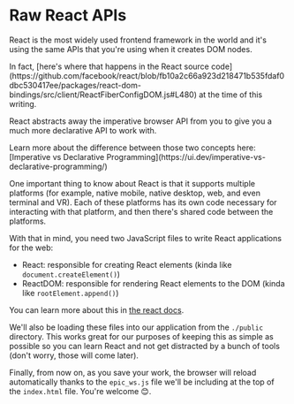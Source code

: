# Raw React APIs

<EpicVideo url="https://www.epicreact.dev/tutorials/get-started-with-react/intro-to-raw-react-apis" />

React is the most widely used frontend framework in the world and it's using the
same APIs that you're using when it creates DOM nodes.

<callout-success>
	In fact, [here's where that happens in the React source
	code](https://github.com/facebook/react/blob/fb10a2c66a923d218471b535fdaf0dbc530417ee/packages/react-dom-bindings/src/client/ReactFiberConfigDOM.js#L480)
	at the time of this writing.
</callout-success>

React abstracts away the imperative browser API from you to give you a much more
declarative API to work with.

<callout-info>
	Learn more about the difference between those two concepts here: [Imperative
	vs Declarative
	Programming](https://ui.dev/imperative-vs-declarative-programming/)
</callout-info>

One important thing to know about React is that it supports multiple platforms
(for example, native mobile, native desktop, web, and even terminal and VR).
Each of these platforms has its own code necessary for interacting with that
platform, and then there's shared code between the platforms.

With that in mind, you need two JavaScript files to write React applications for
the web:

- React: responsible for creating React elements (kinda like
  `document.createElement()`)
- ReactDOM: responsible for rendering React elements to the DOM (kinda like
  `rootElement.append()`)

You can learn more about this in
[the react docs](https://react.dev/reference/react).

We'll also be loading these files into our application from the `./public`
directory. This works great for our purposes of keeping this as simple as
possible so you can learn React and not get distracted by a bunch of tools
(don't worry, those will come later).

Finally, from now on, as you save your work, the browser will reload
automatically thanks to the `epic_ws.js` file we'll be including at the top of
the `index.html` file. You're welcome 😊.
